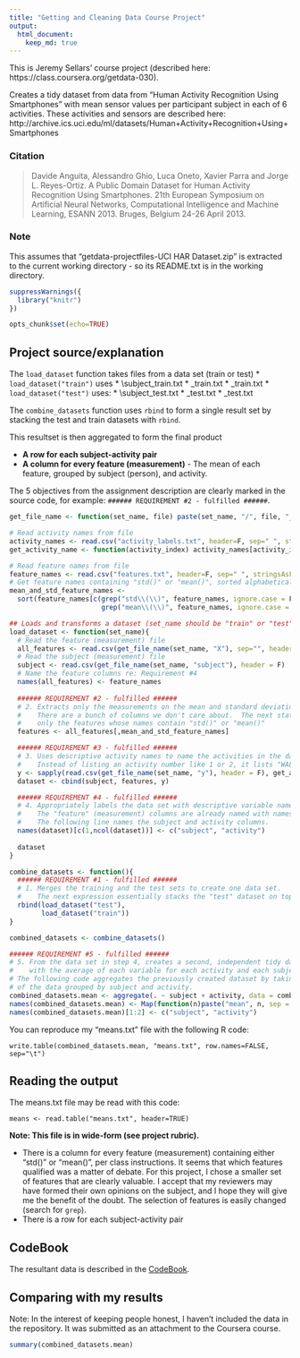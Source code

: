 ```yaml
---
title: "Getting and Cleaning Data Course Project"
output:
  html_document:
    keep_md: true
---
```


This is Jeremy Sellars' course project (described here: https://class.coursera.org/getdata-030).

Creates a tidy dataset from data from "Human Activity Recognition Using Smartphones"
with mean sensor values per participant subject in each of 6 activities.
These activities and sensors are described here:
http://archive.ics.uci.edu/ml/datasets/Human+Activity+Recognition+Using+Smartphones

### Citation
> Davide Anguita, Alessandro Ghio, Luca Oneto, Xavier Parra and Jorge L. Reyes-Ortiz. A Public Domain Dataset for Human Activity Recognition Using Smartphones. 21th European Symposium on Artificial Neural Networks, Computational Intelligence and Machine Learning, ESANN 2013. Bruges, Belgium 24-26 April 2013.


### Note
This assumes that "getdata-projectfiles-UCI HAR Dataset.zip" 
is extracted to the current working directory - so its README.txt
is in the working directory.


```r
suppressWarnings({
  library("knitr")
})

opts_chunk$set(echo=TRUE)
```

## Project source/explanation

The `load_dataset` function takes files from a data set (train or test)
* `load_dataset("train")` uses
  * \subject_train.txt
  * \X_train.txt
  * \y_train.txt
* `load_dataset("test")` uses:
  * \subject_test.txt
  * \X_test.txt
  * \y_test.txt

The `combine_datasets` function uses `rbind` to form a single result set by stacking the test and train datasets with `rbind`.

This resultset is then aggregated to form the final product

* **A row for each subject-activity pair**
* **A column for every feature (measurement)** - The mean of each feature, grouped by subject (person), and activity.


The 5 objectives from the assignment description are clearly marked in the source code, for example: `###### REQUIREMENT #2 - fulfilled ###### `.

```r
get_file_name <- function(set_name, file) paste(set_name, "/", file, "_", set_name, ".txt", sep = "")

# Read activity names from file
activity_names <- read.csv("activity_labels.txt", header=F, sep=" ", stringsAsFactors=F)[,2]
get_activity_name <- function(activity_index) activity_names[activity_index]

# Read feature names from file
feature_names <- read.csv("features.txt", header=F, sep=" ", stringsAsFactors=F)[,2]
# Get feature names containing "std()" or "mean()", sorted alphabetically
mean_and_std_feature_names <-
  sort(feature_names[c(grep("std\\(\\)", feature_names, ignore.case = F),
                       grep("mean\\(\\)", feature_names, ignore.case = F))])

## Loads and transforms a dataset (set_name should be "train" or "test")
load_dataset <- function(set_name){
  # Read the feature (measurement) file
  all_features <- read.csv(get_file_name(set_name, "X"), sep="", header = F)
  # Read the subject (measurement) file
  subject <- read.csv(get_file_name(set_name, "subject"), header = F)
  # Name the feature columns re: Requirement #4
  names(all_features) <- feature_names
  
  ###### REQUIREMENT #2 - fulfilled ###### 
  # 2. Extracts only the measurements on the mean and standard deviation for each measurement
  #    There are a bunch of columns we don't care about.  The next statement includes
  #    only the features whose names contain "std()" or "mean()"
  features <- all_features[,mean_and_std_feature_names]

  ###### REQUIREMENT #3 - fulfilled ###### 
  # 3. Uses descriptive activity names to name the activities in the data set
  #    Instead of listing an activity number like 1 or 2, it lists "WALKING" or "WALKING_UPSTAIRS"
  y <- sapply(read.csv(get_file_name(set_name, "y"), header = F), get_activity_name)
  dataset <- cbind(subject, features, y)

  ###### REQUIREMENT #4 - fulfilled ###### 
  # 4. Appropriately labels the data set with descriptive variable names.
  #    The "feature" (measurement) columns are already named with names from "features.txt".
  #    The following line names the subject and activity columns.
  names(dataset)[c(1,ncol(dataset))] <- c("subject", "activity")
  
  dataset
}

combine_datasets <- function(){
  ###### REQUIREMENT #1 - fulfilled ###### 
  # 1. Merges the training and the test sets to create one data set.
  #    The next expression essentially stacks the "test" dataset on top of the "train" dataset.
  rbind(load_dataset("test"),
        load_dataset("train"))
}

combined_datasets <- combine_datasets()

###### REQUIREMENT #5 - fulfilled ###### 
# 5. From the data set in step 4, creates a second, independent tidy data set
#    with the average of each variable for each activity and each subject.
# The following code aggregates the previously created dataset by taking the mean
# of the data grouped by subject and activity.
combined_datasets.mean <- aggregate(. ~ subject + activity, data = combined_datasets, mean)
names(combined_datasets.mean) <- Map(function(n)paste("mean", n, sep = "_"), names(combined_datasets.mean))
names(combined_datasets.mean)[1:2] <- c("subject", "activity")

```

You can reproduce my "means.txt" file with the following R code:

`write.table(combined_datasets.mean, "means.txt", row.names=FALSE, sep="\t")`


## Reading the output

The means.txt file may be read with this code:

`means <- read.table("means.txt", header=TRUE)`

**Note: This file is in wide-form (see project rubric).**

* There is a column for every feature (measurement) containing either "std()" or "mean()", per class instructions.  It seems that which features qualified was a matter of debate.  For this project, I chose a smaller set of features that are clearly valuable.  I accept that my reviewers may have formed their own opinions on the subject, and I hope they will give me the benefit of the doubt.  The selection of features is easily changed (search for `grep`).
* There is a row for each subject-activity pair

## CodeBook
The resultant data is described in the [CodeBook](CodeBook.md).

## Comparing with my results

Note: In the interest of keeping people honest, I haven't included the data in the repository.  It was submitted as an attachment to the Coursera course.

```r
summary(combined_datasets.mean)
```
